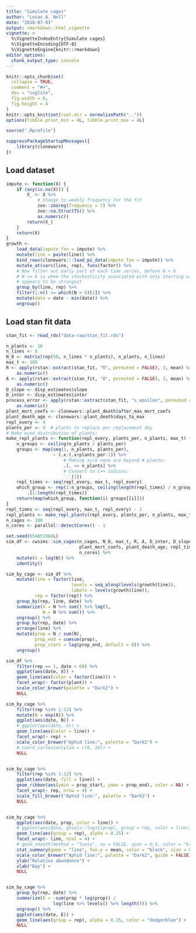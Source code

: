 ```yaml
---
title: "Simulate cages"
author: "Lucas A. Nell"
date: "2018-07-03"
output: rmarkdown::html_vignette
vignette: >
  %\VignetteIndexEntry{Simulate cages}
  %\VignetteEncoding{UTF-8}
  %\VignetteEngine{knitr::rmarkdown}
editor_options: 
  chunk_output_type: console
---
```


```r
knitr::opts_chunk$set(
  collapse = TRUE,
  comment = "#>",
  dev = "svglite", 
  fig.width = 6,
  fig.height = 4
)
knitr::opts_knit$set(root.dir = normalizePath(".."))
options(tibble.print_min = 4L, tibble.print_max = 4L)
```
```r
source(".Rprofile")
```

```r
suppressPackageStartupMessages({
    library(clonewars)
})
```


## Load dataset

```r
impute <- function(X) {
    if (any(is.na(X))) {
        X_ <- X %>% 
            # Change to weekly frequency for the fit
            zoo::zooreg(frequency = 7) %>%
            zoo::na.StructTS() %>%
            as.numeric()
        return(X_)
    }
    return(X)
}
growth <- 
    load_data(impute_fxn = impute) %>%
    mutate(line = paste(line)) %>% 
    bind_rows(clonewars:::load_pz_data(impute_fxn = impute)) %>% 
    mutate_at(vars(line, rep), funs(factor)) %>% 
    # Now filter out early part of each time series, before N > 6
    # N <= 6 is when the stochasticity associated with only starting with 2 adults
    # appears to be strongest
    group_by(line, rep) %>% 
    filter(1:n() >= which(N > 6)[1]) %>%
    mutate(date = date - min(date)) %>%
    ungroup()
```


## Load stan fit data

```r
stan_fit <- read_rds("data-raw/stan_fit.rds")
```



```r
n_plants <- 16
n_lines <- 8
N_0 <- matrix(rep(50, n_lines * n_plants), n_plants, n_lines)
max_t <- 180
R <- apply(rstan::extract(stan_fit, "R", permuted = FALSE), 3, mean) %>%
    as.numeric()
A <- apply(rstan::extract(stan_fit, "A", permuted = FALSE), 3, mean) %>%
    as.numeric()
D_slope <- disp_estimates$slope
D_inter <- disp_estimates$inter
process_error <- apply(rstan::extract(stan_fit, "s_epsilon", permuted = FALSE), 3, mean) %>%
    as.numeric()
plant_mort_coefs <- clonewars::plant_death$after_max_mort_coefs
plant_death_age <- clonewars::plant_death$days_to_max
repl_every <- 4
plants_per <- 4  # plants to replace per replacement day
# Make even distribution of plants:
make_repl_plants <- function(repl_every, plants_per, n_plants, max_t) {
    n_groups <- ceiling(n_plants / plants_per)
    groups <- map(seq(1, n_plants, plants_per),
                  ~ (.x:(.x+plants_per-1)) %>% 
                      # Making sure none are beyond # plants:
                      .[. <= n_plants] %>% 
                      # Convert to C++ indices:
                      `-`(1))
    repl_times <- seq(repl_every, max_t, repl_every)
    which_group <- rep(1:n_groups, ceiling(length(repl_times) / n_groups)) %>% 
        .[1:length(repl_times)]
    return(map(which_group, function(i) groups[[i]]))
}
repl_times <- seq(repl_every, max_t, repl_every) - 1
repl_plants <- make_repl_plants(repl_every, plants_per, n_plants, max_t)
n_cages <- 100
n_cores <- parallel::detectCores() - 1
```


```r
set.seed(654651984L)
sim_df <- cwsims::sim_cages(n_cages, N_0, max_t, R, A, D_inter, D_slope, process_error,
                            plant_mort_coefs, plant_death_age, repl_times, repl_plants,
                            n_cores) %>% 
    mutate(X = log(N)) %>%
    identity()

sim_by_cage <- sim_df %>% 
    mutate(line = factor(line,
                         levels = seq_along(levels(growth$line)),
                         labels = levels(growth$line)),
           rep = factor(rep)) %>% 
    group_by(rep, line, date) %>% 
    summarize(X = N %>% sum() %>% log(),
              N = N %>% sum()) %>%
    ungroup() %>% 
    group_by(rep, date) %>% 
    arrange(line) %>% 
    mutate(prop = N / sum(N),
           prop_end = cumsum(prop),
           prop_start = lag(prop_end, default = 0)) %>%
    ungroup()
```


```r
sim_df %>% 
    filter(rep == 1, date < 60) %>% 
    ggplot(aes(date, X)) +
    geom_line(aes(color = factor(line))) +
    facet_wrap(~ factor(plant)) +
    scale_color_brewer(palette = "Dark2") +
    NULL

sim_by_cage %>% 
    filter(rep %in% 1:12) %>% 
    mutate(N = exp(X)) %>% 
    ggplot(aes(date, N)) +
    # ggplot(aes(date, X)) +
    geom_line(aes(color = line)) +
    facet_wrap(~ rep) +
    scale_color_brewer("Aphid line:", palette = "Dark2") +
    # coord_cartesian(ylim = c(0, 10)) +
    NULL


sim_by_cage %>% 
    filter(rep %in% 1:12) %>% 
    ggplot(aes(date, fill = line)) +
    geom_ribbon(aes(ymin = prop_start, ymax = prop_end), color = NA) +
    facet_wrap(~ rep, nrow = 4) +
    scale_fill_brewer("Aphid line:", palette = "Dark2") +
    NULL


sim_by_cage %>% 
    ggplot(aes(date, prop, color = line)) +
    # ggplot(aes(date, gtools::logit(prop), group = rep, color = line)) +
    geom_line(aes(group = rep), alpha = 0.25) +
    facet_wrap(~ line, ncol = 4) +
    # geom_smooth(method = "loess", se = FALSE, span = 0.4, color = "black", linetype = 2) +
    stat_summary(geom = "line", fun.y = mean, color = "black", size = 0.5) +
    scale_color_brewer("Aphid line:", palette = "Dark2", guide = FALSE) +
    ylab("Relative abundance") +
    xlab("Day") +
    NULL


sim_by_cage %>%
    group_by(rep, date) %>% 
    summarize(E = -sum(prop * log(prop)) /
                  log(line %>% levels() %>% length())) %>% 
    ungroup() %>% 
    ggplot(aes(date, E)) +
    geom_line(aes(group = rep), alpha = 0.25, color = "dodgerblue") +
    NULL


```

